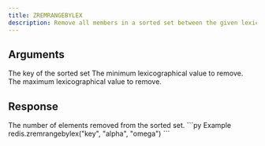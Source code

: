 ```yaml
---
title: ZREMRANGEBYLEX
description: Remove all members in a sorted set between the given lexicographical range.
---
```



## Arguments 

<ParamField body="key" type="string" required>
  The key of the sorted set
</ParamField>

<ParamField body="min" type="string" required>
    The minimum lexicographical value to remove.
</ParamField>
<ParamField body="min" type="string" required>
    The maximum lexicographical value to remove.
</ParamField>

## Response

<ResponseField type="integer"  required>
    The number of elements removed from the sorted set.
</ResponseField>



<RequestExample>
```py Example
redis.zremrangebylex("key", "alpha", "omega")
```
</RequestExample>
